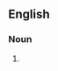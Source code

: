 ==English==

===Noun===
{{head|en|noun form|head=[[central|Central]] [[Europeans]]}}

# {{plural of|Central European|lang=en}}